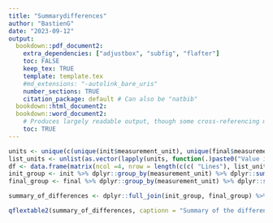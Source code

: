 ```yaml
---
title: "Summarydifferences"
author: "BastienG"
date: "2023-09-12"
output:
  bookdown::pdf_document2:
    extra_dependencies: ["adjustbox", "subfig", "flafter"]
    toc: FALSE
    keep_tex: TRUE
    template: template.tex
    #md_extensions: "-autolink_bare_uris"
    number_sections: TRUE
    citation_package: default # Can also be "natbib"
  bookdown::html_document2:
  bookdown::word_document2: 
    # Produces largely readable output, though some cross-referencing may fail. Useful for collaboration.
    toc: TRUE
---
```


```r

units <- unique(c(unique(init$measurement_unit), unique(final$measurement_unit)))
list_units <- unlist(as.vector(lapply(units, function(.)paste0("Value in ", .))))
df <- data.frame(matrix(ncol =4, nrow = length(c(c( "Lines"), list_units ))))
init_group <- init %>% dplyr::group_by(measurement_unit) %>% dplyr::summarise(titre_test1 = sum(measurement_value)) 
final_group <- final %>% dplyr::group_by(measurement_unit) %>% dplyr::summarise(titre_test2 = sum(measurement_value)) 

summary_of_differences <- dplyr::full_join(init_group, final_group) %>% mutate(across(where(is.numeric), ~replace(., is.na(.), 0))) %>% dplyr::arrange(measurement_unit) %>%dplyr::rowwise() %>%  dplyr::mutate(measurement_unit = paste0(measurement_unit)) %>% dplyr::mutate(Difference = -titre_test1 + titre_test2)%>%mutate("Difference (in %)" = 100*(Difference /titre_test1)) %>%  dplyr::rename(!!as.symbol(eval(parse(text = "titre_1"))) := titre_test1)%>% dplyr::rename(!!as.symbol(eval(parse(text = "titre_2"))) := titre_test2)

```


```r

qflextable2(summary_of_differences, captionn = "Summary of the difference between the two datasets", columns_to_color = c("Difference"), save_folder = "Summary", interactive_plot = FALSE)

```
